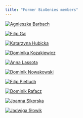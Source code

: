 ```yaml
---
title: "Former BioGenies members"
---
```


::: {layout-ncol=7}
[![Agnieszka Barbach](fig/temp_profile.png "temporary profile pic"){}]()

[![Filip Gaj](fig/ppl/fg.jpeg "Filip Gaj"){}]()

[![Katarzyna Hubicka](fig/temp_profile.png "temporary profile pic"){}]()

[![Dominika Kozakiewicz](fig/temp_profile.png "temporary profile pic"){}]()

[![Anna Lassota](fig/temp_profile.png "temporary profile pic"){}]()

[![Dominik Nowakowski](fig/temp_profile.png "temporary profile pic"){}]()

[![Filip Pietluch](fig/temp_profile.png "temporary profile pic"){}]()

[![Dominik Rafacz](fig/temp_profile.png "temporary profile pic"){}]()

[![Joanna Sikorska](fig/temp_profile.png "temporary profile pic"){}]()

[![Jadwiga Słowik](fig/temp_profile.png "temporary profile pic"){}]()

:::

